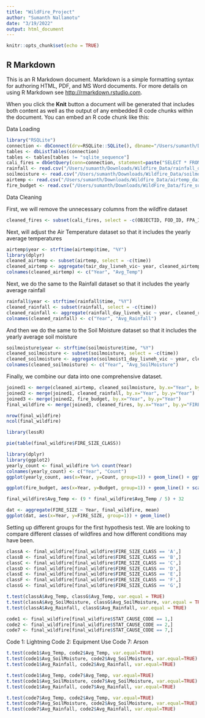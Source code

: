 ```yaml
---
title: "WildFire_Project"
author: "Sumanth Nallamotu"
date: "3/19/2022"
output: html_document
---
```


```r
knitr::opts_chunk$set(echo = TRUE)
```

## R Markdown

This is an R Markdown document. Markdown is a simple formatting syntax for authoring HTML, PDF, and MS Word documents. For more details on using R Markdown see <http://rmarkdown.rstudio.com>.

When you click the **Knit** button a document will be generated that includes both content as well as the output of any embedded R code chunks within the document. You can embed an R code chunk like this:

Data Loading
```r
library("RSQLite")
connection <- dbConnect(drv=RSQLite::SQLite(), dbname="/Users/sumanth/Downloads/Wildfire_Data/wildfires_historic.sqlite")
tables <- dbListTables(connection)
tables <- tables[tables != "sqlite_sequence"]
cali_fires = dbGetQuery(conn=connection, statement=paste("SELECT * FROM 'Fires' WHERE STATE = 'CA'"))
rainfall <- read.csv("/Users/sumanth/Downloads/Wildfire_Data/rainfall_daily.csv")
soilmoisture <- read.csv("/Users/sumanth/Downloads/Wildfire_Data/soilmoisture_daily.csv")
airtemp <- read.csv("/Users/sumanth/Downloads/Wildfire_Data/airtemp_daily.csv")
fire_budget <- read.csv("/Users/sumanth/Downloads/WildFire_Data/fire_suppression.csv")
```

Data Cleaning

First, we will remove the unnecessary columns from the wildfire dataset
```r
cleaned_fires <- subset(cali_fires, select = -c(OBJECTID, FOD_ID, FPA_ID, SOURCE_SYSTEM_TYPE, SOURCE_SYSTEM, NWCG_REPORTING_AGENCY, NWCG_REPORTING_UNIT_ID, NWCG_REPORTING_UNIT_NAME, SOURCE_REPORTING_UNIT, SOURCE_REPORTING_UNIT_NAME, LOCAL_FIRE_REPORT_ID, LOCAL_INCIDENT_ID, FIRE_CODE, ICS_209_INCIDENT_NUMBER, ICS_209_NAME, MTBS_ID, MTBS_FIRE_NAME, COMPLEX_NAME, OWNER_CODE, OWNER_DESCR, Shape, COUNTY, FIPS_CODE, FIPS_NAME, FIRE_NAME, DISCOVERY_DATE, DISCOVERY_DOY, DISCOVERY_TIME, CONT_DATE, CONT_DOY, CONT_TIME, LATITUDE, LONGITUDE))
```

Next, will adjust the Air Temperature dataset so that it includes the yearly average temperatures
```r
airtemp$year <- strftime(airtemp$time, "%Y")
library(dplyr)
cleaned_airtemp <- subset(airtemp, select = -c(time))
cleaned_airtemp <- aggregate(tair_day_livneh_vic~ year, cleaned_airtemp, mean)
colnames(cleaned_airtemp) <- c("Year", "Avg_Temp")
```

Next, we do the same to the Rainfall dataset so that it includes the yearly average rainfall
```r
rainfall$year <- strftime(rainfall$time, "%Y")
cleaned_rainfall <- subset(rainfall, select = -c(time))
cleaned_rainfall <- aggregate(rainfall_day_livneh_vic ~ year, cleaned_rainfall, mean)
colnames(cleaned_rainfall) <- c("Year", "Avg_Rainfall")
```

And then we do the same to the Soil Moisture dataset so that it includes the yearly average soil moisture
```r
soilmoisture$year <- strftime(soilmoisture$time, "%Y")
cleaned_soilmoisture <- subset(soilmoisture, select = -c(time))
cleaned_soilmoisture <- aggregate(soilmoist1_day_livneh_vic ~ year, cleaned_soilmoisture, mean)
colnames(cleaned_soilmoisture) <- c("Year", "Avg_SoilMoisture")
```

Finally, we combine our data into one comprehensive dataset.
```r
joined1 <- merge(cleaned_airtemp, cleaned_soilmoisture, by.x="Year", by.y="Year")
joined2 <- merge(joined1, cleaned_rainfall, by.x="Year", by.y="Year")
joined3 <- merge(joined2, fire_budget, by.x="Year", by.y="Year")
final_wildfire <- merge(joined3, cleaned_fires, by.x="Year", by.y="FIRE_YEAR")
```

```r
nrow(final_wildfire)
ncol(final_wildfire)
```

```r
library(lessR)

pie(table(final_wildfire$FIRE_SIZE_CLASS))
```

```r
library(dplyr)
library(ggplot2)
yearly_count <- final_wildfire %>% count(Year)
colnames(yearly_count) <- c("Year", "Count")
ggplot(yearly_count, aes(x=Year, y=Count, group=1)) + geom_line() + ggtitle("Yearly Recorded Fires")
```

```r

ggplot(fire_budget, aes(x=Year, y=Budget, group=1)) + geom_line() + scale_y_discrete(limits=rev) + ggtitle("California Fire Suppression Budget 1979-2021")
```

```r
final_wildfire$Avg_Temp <- (9 * final_wildfire$Avg_Temp / 5) + 32
```


```r
dat <- aggregate(FIRE_SIZE ~ Year, final_wildfire, mean)
ggplot(dat, aes(x=Year, y=FIRE_SIZE, group=1)) + geom_line()
```

Setting up different groups for the first hypothesis test. We are looking to compare different
classes of wildfires and how different conditions may have been.
```r
classA <- final_wildfire[final_wildfire$FIRE_SIZE_CLASS == 'A',]
classB <- final_wildfire[final_wildfire$FIRE_SIZE_CLASS == 'B',]
classC <- final_wildfire[final_wildfire$FIRE_SIZE_CLASS == 'C',]
classD <- final_wildfire[final_wildfire$FIRE_SIZE_CLASS == 'D',]
classE <- final_wildfire[final_wildfire$FIRE_SIZE_CLASS == 'E',]
classF <- final_wildfire[final_wildfire$FIRE_SIZE_CLASS == 'F',]
classG <- final_wildfire[final_wildfire$FIRE_SIZE_CLASS == 'G',]
```


```r
t.test(classA$Avg_Temp, classG$Avg_Temp, var.equal = TRUE)
t.test(classA$Avg_SoilMoisture, classG$Avg_SoilMoisture, var.equal = TRUE)
t.test(classA$Avg_Rainfall, classG$Avg_Rainfall, var.equal = TRUE)
```
```r
code1 <- final_wildfire[final_wildfire$STAT_CAUSE_CODE == 1,]
code2 <- final_wildfire[final_wildfire$STAT_CAUSE_CODE == 2,]
code7 <- final_wildfire[final_wildfire$STAT_CAUSE_CODE == 7,]
```
Code 1: Lightning
Code 2: Equipment Use
Code 7: Arson
```r
t.test(code1$Avg_Temp, code2$Avg_Temp, var.equal=TRUE)
t.test(code1$Avg_SoilMoisture, code2$Avg_SoilMoisture, var.equal=TRUE)
t.test(code1$Avg_Rainfall, code2$Avg_Rainfall, var.equal=TRUE)
```

```r
t.test(code1$Avg_Temp, code7$Avg_Temp, var.equal=TRUE)
t.test(code1$Avg_SoilMoisture, code7$Avg_SoilMoisture, var.equal=TRUE)
t.test(code1$Avg_Rainfall, code7$Avg_Rainfall, var.equal=TRUE)
```

```r
t.test(code7$Avg_Temp, code2$Avg_Temp, var.equal=TRUE)
t.test(code7$Avg_SoilMoisture, code2$Avg_SoilMoisture, var.equal=TRUE)
t.test(code7$Avg_Rainfall, code2$Avg_Rainfall, var.equal=TRUE)

```